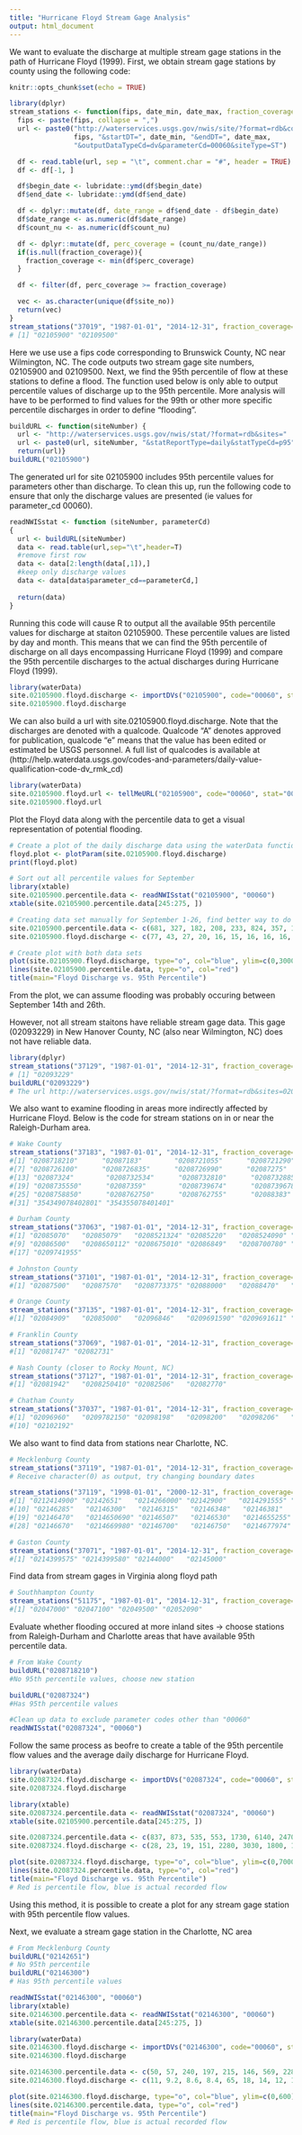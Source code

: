 ```yaml
---
title: "Hurricane Floyd Stream Gage Analysis"
output: html_document
---
```

We want to evaluate the discharge at multiple stream gage stations in the path of Hurricane Floyd (1999). First, we obtain stream gage stations by county using the following code:

```r
knitr::opts_chunk$set(echo = TRUE)
```
```r
library(dplyr)
stream_stations <- function(fips, date_min, date_max, fraction_coverage = NULL){
  fips <- paste(fips, collapse = ",")
  url <- paste0("http://waterservices.usgs.gov/nwis/site/?format=rdb&countyCd=",
                fips, "&startDT=", date_min, "&endDT=", date_max,
                "&outputDataTypeCd=dv&parameterCd=00060&siteType=ST")

  df <- read.table(url, sep = "\t", comment.char = "#", header = TRUE)
  df <- df[-1, ]

  df$begin_date <- lubridate::ymd(df$begin_date)
  df$end_date <- lubridate::ymd(df$end_date)

  df <- dplyr::mutate(df, date_range = df$end_date - df$begin_date)
  df$date_range <- as.numeric(df$date_range)
  df$count_nu <- as.numeric(df$count_nu)

  df <- dplyr::mutate(df, perc_coverage = (count_nu/date_range))
  if(is.null(fraction_coverage)){
    fraction_coverage <- min(df$perc_coverage)
  }

  df <- filter(df, perc_coverage >= fraction_coverage)

  vec <- as.character(unique(df$site_no))
  return(vec)
}
stream_stations("37019", "1987-01-01", "2014-12-31", fraction_coverage=NULL)
# [1] "02105900" "02109500"
```
Here we use use a fips code corresponding to Brunswick County, NC near Wilmington, NC. The code outputs two stream gage site numbers, 02105900 and 02109500. Next, we find the 95th percentile of flow at these stations to define a flood. The function used below is only able to output percentile values of discharge up to the 95th percentile. More analysis will have to be performed to find values for the 99th or other more specific percentile discharges in order to define "flooding".

```r
buildURL <- function(siteNumber) {
  url <- "http://waterservices.usgs.gov/nwis/stat/?format=rdb&sites="
  url <- paste0(url, siteNumber, "&statReportType=daily&statTypeCd=p95")
  return(url)}
buildURL("02105900")
```
The generated url for site 02105900 includes 95th percentile values for parameters other than discharge. To clean this up, run the following code to ensure that only the discharge values are presented (ie values for parameter_cd 00060).

```r
readNWISstat <- function (siteNumber, parameterCd)
{
  url <- buildURL(siteNumber)
  data <- read.table(url,sep="\t",header=T)
  #remove first row
  data <- data[2:length(data[,1]),]
  #keep only discharge values
  data <- data[data$parameter_cd==parameterCd,]
  
  return(data)
}
```
Running this code will cause R to output all the available 95th percentile values for discharge at staiton 02105900. These percentile values are listed by day and month. This means that we can find the 95th percentile of discharge on all days encompassing Hurricane Floyd (1999) and compare the 95th percentile discharges to the actual discharges during Hurricane Floyd (1999).

```r
library(waterData)
site.02105900.floyd.discharge <- importDVs("02105900", code="00060", stat="00003", sdate="1999-09-01", edate="1999-09-26")
site.02105900.floyd.discharge

```
We can also build a url with site.02105900.floyd.discharge. Note that the discharges are denoted with a qualcode. Qualcode "A" denotes approved for publication, qualcode "e" means that the value has been edited or estimated be USGS personnel. A full list of qualcodes is available at (http://help.waterdata.usgs.gov/codes-and-parameters/daily-value-qualification-code-dv_rmk_cd)

```r
library(waterData)
site.02105900.floyd.url <- tellMeURL("02105900", code="00060", stat="00003", sdate="1999-09-01", edate="1999-09-26")
site.02105900.floyd.url
```
Plot the Floyd data along with the percentile data to get a visual representation of potential flooding.

```r
# Create a plot of the daily discharge data using the waterData function plotParam. This step is not strictly necessary
floyd.plot <- plotParam(site.02105900.floyd.discharge)
print(floyd.plot)

# Sort out all percentile values for September
library(xtable)
site.02105900.percentile.data <- readNWISstat("02105900", "00060")
xtable(site.02105900.percentile.data[245:275, ])

# Creating data set manually for September 1-26, find better way to do this
site.02105900.percentile.data <- c(681, 327, 182, 208, 233, 824, 357, 190, 241, 196, 288, 740, 425, 296, 839, 983, 757, 518, 504, 337, 299, 297, 634, 640, 377, 287)
site.02105900.floyd.discharge <- c(77, 43, 27, 20, 16, 15, 16, 16, 16, 27, 32, 20, 14, 12, 1000, 3000, 2600, 1600, 1200, 900, 850, 750, 650, 580, 540, 520)

# Create plot with both data sets
plot(site.02105900.floyd.discharge, type="o", col="blue", ylim=c(0,3000))
lines(site.02105900.percentile.data, type="o", col="red")
title(main="Floyd Discharge vs. 95th Percentile")

```
From the plot, we can assume flooding was probably occuring between September 14th and 26th.

However, not all stream staitons have reliable stream gage data. This gage (02093229) in New Hanover County, NC (also near Wilmington, NC) does not have reliable data.

```r
library(dplyr)
stream_stations("37129", "1987-01-01", "2014-12-31", fraction_coverage=NULL)
# [1] "02093229"
buildURL("02093229")
# The url http://waterservices.usgs.gov/nwis/stat/?format=rdb&sites=02093229&statReportType=daily&statTypeCd=p95 does not display any 95th percentile flow values.

```
We also want to examine flooding in areas more indirectly affected by Hurricane Floyd. Below is the code for stream stations on in or near the Raleigh-Durham area.

```r
# Wake County
stream_stations("37183", "1987-01-01", "2014-12-31", fraction_coverage=NULL)
#[1] "0208718210"      "02087183"        "0208721055"      "0208721290"      "0208725600"      "0208726005"     
#[7] "0208726100"      "0208726835"      "0208726990"      "02087275"        "0208730025"      "02087322"       
#[13] "02087324"        "0208732534"      "0208732810"      "0208732885"      "0208734220"      "0208735012"    
#[19] "0208735550"      "02087359"        "0208739674"      "0208739678"      "0208741400"      "02087580"     
#[25] "0208758850"      "0208762750"      "0208762755"      "02088383"        "0209782609"      "354347078401501"
#[31] "354349078402801" "354355078401401"

# Durham County
stream_stations("37063", "1987-01-01", "2014-12-31", fraction_coverage=NULL)
#[1] "02085070"   "02085079"   "0208521324" "02085220"   "0208524090" "0208524975" "02085500"   "02086000"  
#[9] "02086500"   "0208650112" "0208675010" "02086849"   "0208700780" "0209722970" "02097280"   "02097314"  
#[17] "0209741955"

# Johnston County
stream_stations("37101", "1987-01-01", "2014-12-31", fraction_coverage=NULL)  
#[1] "02087500"   "02087570"   "0208773375" "02088000"   "02088470"   "02088500"

# Orange County
stream_stations("37135", "1987-01-01", "2014-12-31", fraction_coverage=NULL)
#[1] "02084909"   "02085000"   "02096846"   "0209691590" "0209691611" "0209734440" "0209736050" "02097464"   "02097517"

# Franklin County
stream_stations("37069", "1987-01-01", "2014-12-31", fraction_coverage=NULL)
#[1] "02081747" "02082731"

# Nash County (closer to Rocky Mount, NC)
stream_stations("37127", "1987-01-01", "2014-12-31", fraction_coverage=NULL)
#[1] "02081942"   "0208250410" "02082506"   "02082770"

# Chatham County
stream_stations("37037", "1987-01-01", "2014-12-31", fraction_coverage=NULL)
#[1] "02096960"   "0209782150" "02098198"   "02098200"   "02098206"   "0210166029" "02101726"   "02101800"   "02102094"  
#[10] "02102192"  

```
We also want to find data from stations near Charlotte, NC.

```r
# Mecklenburg County
stream_stations("37119", "1987-01-01", "2014-12-31", fraction_coverage=NULL)
# Receive character(0) as output, try changing boundary dates

stream_stations("37119", "1998-01-01", "2000-12-31", fraction_coverage=NULL)
#[1] "0212414900" "02142651"   "0214266000" "02142900"   "0214291555" "0214295600" "0214620805" "02146211"   "0214627970"
#[10] "02146285"   "02146300"   "02146315"   "02146348"   "02146381"   "02146409"   "0214642825" "0214643840" "0214645022"
#[19] "02146470"   "0214650690" "02146507"   "02146530"   "0214655255" "02146562"   "0214657975" "02146600"   "0214666925"
#[28] "02146670"   "0214669980" "02146700"   "02146750"   "0214677974" "0214678175"

# Gaston County
stream_stations("37071", "1987-01-01", "2014-12-31", fraction_coverage=NULL)
#[1] "0214399575" "0214399580" "02144000"   "02145000"

```
Find data from stream gages in Virginia along floyd path

```r
# Southhampton County
stream_stations("51175", "1987-01-01", "2014-12-31", fraction_coverage=NULL)
#[1] "02047000" "02047100" "02049500" "02052090"

```
Evaluate whether flooding occured at more inland sites -> choose stations from Raleigh-Durham and Charlotte areas that have available 95th percentile data.

```r
# From Wake County
buildURL("0208718210")
#No 95th percentile values, choose new station

buildURL("02087324")
#Has 95th percentile values

#Clean up data to exclude parameter codes other than "00060"
readNWISstat("02087324", "00060")

```
Follow the same process as beofre to create a table of the 95th percentile flow values and the average daily discharge for Hurricane Floyd.

```r
library(waterData)
site.02087324.floyd.discharge <- importDVs("02087324", code="00060", stat="00003", sdate="1999-09-01", edate="1999-09-26")
site.02087324.floyd.discharge

library(xtable)
site.02087324.percentile.data <- readNWISstat("02087324", "00060")
xtable(site.02105900.percentile.data[245:275, ])

site.02087324.percentile.data <- c(837, 873, 535, 553, 1730, 6140, 2470, 1830, 1670, 1510, 1510, 1540, 792, 533, 638, 4090, 2010, 1400, 1130, 783, 622, 908, 470, 533, 932, 787)
site.02087324.floyd.discharge <- c(28, 23, 19, 151, 2280, 3030, 1800, 1300, 940, 582, 387, 229, 136, 91, 702, 6060, 2290, 1710, 1440, 1040, 807, 1040, 478, 270, 167, 112)

plot(site.02087324.floyd.discharge, type="o", col="blue", ylim=c(0,7000))
lines(site.02087324.percentile.data, type="o", col="red")
title(main="Floyd Discharge vs. 95th Percentile")
# Red is percentile flow, blue is actual recorded flow
```
Using this method, it is possible to create a plot for any stream gage station with 95th percentile flow values.

Next, we evaluate a stream gage station in the Charlotte, NC area

```r
# From Mecklenburg County
buildURL("02142651")
# No 95th percentile
buildURL("02146300")
# Has 95th percentile values

readNWISstat("02146300", "00060")
library(xtable)
site.02146300.percentile.data <- readNWISstat("02146300", "00060")
xtable(site.02146300.percentile.data[245:275, ])

library(waterData)
site.02146300.floyd.discharge <- importDVs("02146300", code="00060", stat="00003", sdate="1999-09-01", edate="1999-09-26")
site.02146300.floyd.discharge

site.02146300.percentile.data <- c(50, 57, 240, 197, 215, 146, 569, 228, 59, 68, 156, 164, 155, 110, 76, 131, 120, 103, 102, 82, 68, 488, 313, 162, 167, 164)
site.02146300.floyd.discharge <- c(11, 9.2, 8.6, 8.4, 65, 18, 14, 12, 15, 13, 7.7, 6.6, 8.2, 7.9, 42, 66, 8.6, 8.4, 8.7, 6.9, 59, 37, 9.9, 7.9, 8.2, 9.1)

plot(site.02146300.floyd.discharge, type="o", col="blue", ylim=c(0,600))
lines(site.02146300.percentile.data, type="o", col="red")
title(main="Floyd Discharge vs. 95th Percentile")
# Red is percentile flow, blue is actual recorded flow
```








